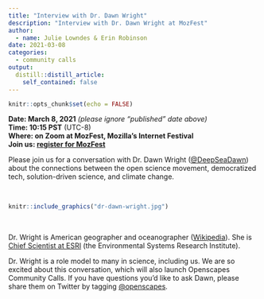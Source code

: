 ```yaml
---
title: "Interview with Dr. Dawn Wright"
description: "Interview with Dr. Dawn Wright at MozFest"
author:
  - name: Julie Lowndes & Erin Robinson
date: 2021-03-08
categories:
  - community calls
output:
  distill::distill_article:
    self_contained: false
---
```


```r
knitr::opts_chunk$set(echo = FALSE)
```

**Date: March 8, 2021** *(please ignore "published" date above)*  
**Time: 10:15 PST** (UTC-8)  
**Where: on Zoom at MozFest, Mozilla's Internet Festival**  
**Join us: [register for MozFest](https://www.mozillafestival.org/en/tickets/)**

Please join us for a conversation with Dr. Dawn Wright ([\@DeepSeaDawn](https://twitter.com/DeepSeaDawn)) about the connections between the open science movement, democratized tech, solution-driven science, and climate change. 

<br> 

```r
knitr::include_graphics("dr-dawn-wright.jpg")  
```

<br> 

Dr. Wright is American geographer and oceanographer ([Wikipedia](https://en.wikipedia.org/wiki/Dawn_Wright)). She is [Chief Scientist at ESRI](https://www.esri.com/about/newsroom/author/dawnwright/) (the Environmental Systems Research Institute). 

Dr. Wright is a role model to many in science, including us. We are so excited about this conversation, which will also launch Openscapes Community Calls. If you have questions you'd like to ask Dawn, please share them on Twitter by tagging [\@openscapes](https://twitter.com/openscapes).  





